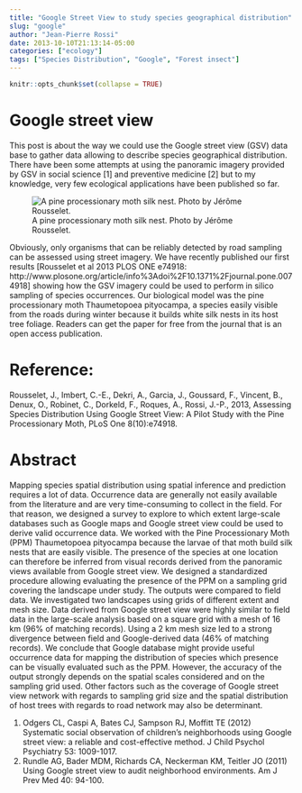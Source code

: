 ```yaml
---
title: "Google Street View to study species geographical distribution"
slug: "google"
author: "Jean-Pierre Rossi"
date: 2013-10-10T21:13:14-05:00
categories: ["ecology"]
tags: ["Species Distribution", "Google", "Forest insect"]
---
```


```r
knitr::opts_chunk$set(collapse = TRUE)
```

# Google street view
This post is about the way we could use the Google street view (GSV) data base to gather data allowing to describe species geographical distribution. There have been some attempts at using the panoramic imagery provided by GSV in social science [1] and preventive medicine [2] but to my knowledge, very few ecological applications have been published so far.

![A pine processionary moth silk nest. Photo by Jérôme Rousselet.](/img/2013-10-10/ppmnest.jpg)

Obviously, only organisms that can be reliably detected by road sampling can be assessed using street imagery. We have recently published our first results [Rousselet et al 2013 PLOS ONE e74918: http://www.plosone.org/article/info%3Adoi%2F10.1371%2Fjournal.pone.0074918] showing how the GSV imagery could be used to perform in silico sampling of species occurrences. Our biological model was the pine processionary moth Thaumetopoea pityocampa, a species easily visible from the roads during winter because it builds white silk nests in its host tree foliage. Readers can get the paper for free from the journal that is an open access publication.

# Reference:
Rousselet, J., Imbert, C.-E., Dekri, A., Garcia, J., Goussard, F., Vincent, B., Denux, O., Robinet, C., Dorkeld, F., Roques, A., Rossi, J.-P., 2013, Assessing Species Distribution Using Google Street View: A Pilot Study with the Pine Processionary Moth, PLoS One 8(10):e74918.

# Abstract
Mapping species spatial distribution using spatial inference and prediction requires a lot of data. Occurrence data are generally not easily available from the literature and are very time-consuming to collect in the field. For that reason, we designed a survey to explore to which extent large-scale databases such as Google maps and Google street view could be used to derive valid occurrence data. We worked with the Pine Processionary Moth (PPM) Thaumetopoea pityocampa because the larvae of that moth build silk nests that are easily visible. The presence of the species at one location can therefore be inferred from visual records derived from the panoramic views available from Google street view. We designed a standardized procedure allowing evaluating the presence of the PPM on a sampling grid covering the landscape under study. The outputs were compared to field data. We investigated two landscapes using grids of different extent and mesh size. Data derived from Google street view were highly similar to field data in the large-scale analysis based on a square grid with a mesh of 16 km (96% of matching records). Using a 2 km mesh size led to a strong divergence between field and Google-derived data (46% of matching records). We conclude that Google database might provide useful occurrence data for mapping the distribution of species which presence can be visually evaluated such as the PPM. However, the accuracy of the output strongly depends on the spatial scales considered and on the sampling grid used. Other factors such as the coverage of Google street view network with regards to sampling grid size and the spatial distribution of host trees with regards to road network may also be determinant.



1. Odgers CL, Caspi A, Bates CJ, Sampson RJ, Moffitt TE (2012) Systematic social observation of children’s neighborhoods using Google street view: a reliable and cost-effective method. J Child Psychol Psychiatry 53: 1009-1017.
2. Rundle AG, Bader MDM, Richards CA, Neckerman KM, Teitler JO (2011) Using Google street view to audit neighborhood environments. Am J Prev Med 40: 94-100.





